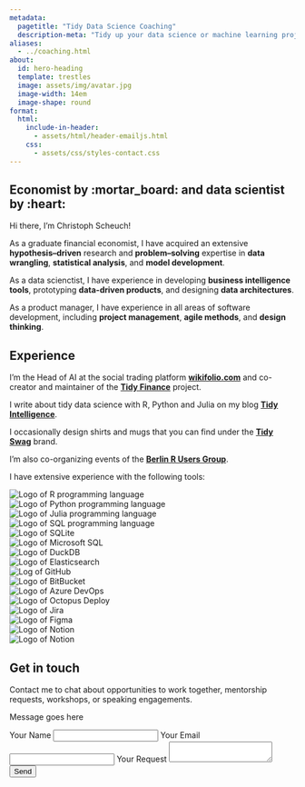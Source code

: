 ```yaml
---
metadata:
  pagetitle: "Tidy Data Science Coaching"
  description-meta: "Tidy up your data science or machine learning projects with Christoph Scheuch"
aliases: 
  - ../coaching.html
about:
  id: hero-heading
  template: trestles
  image: assets/img/avatar.jpg
  image-width: 14em
  image-shape: round
format: 
  html:
    include-in-header: 
      - assets/html/header-emailjs.html
    css: 
      - assets/css/styles-contact.css
---
```


## Economist by :mortar_board: and data scientist by :heart: 

:::{#hero-heading}
Hi there, I'm Christoph Scheuch!

As a graduate financial economist, I have acquired an extensive **hypothesis–driven** research and **problem–solving** expertise in **data wrangling**, **statistical analysis**, and **model development**.

As a data scienctist, I have experience in developing **business intelligence tools**, prototyping **data-driven products**, and designing **data architectures**.

As a product manager, I have experience in all areas of software development, including **project management**, **agile methods**, and **design thinking**.
:::

## Experience

I'm the Head of AI at the social trading platform **[wikifolio.com](https://www.wikifolio.com?utm_source=christophscheuch.github.io)** and co-creator and maintainer of the **[Tidy Finance](https://www.tidy-finance.org?utm_source=christophscheuch.github.io)** project.

I write about tidy data science with R, Python and Julia on my blog **[Tidy Intelligence](https://blog.tidy-intelligence.com/?utm_source=christophscheuch.github.io)**.

I occasionally design shirts and mugs that you can find under the **[Tidy Swag](https://www.etsy.com/shop/tidyswag/?etsrc=sdt&utm_source=christophscheuch.github.io)** brand.

I'm also co-organizing events of the **[Berlin R Users Group](https://www.meetup.com/de-DE/berlin-r-users-group/)**. 
```{=html}
<p>I have extensive experience with the following tools:</p>
<div class="grid-container">
  <div class="grid-item"><div class="grid-item-image"><img src="assets/img/skills-r.png" alt="Logo of R programming language"></div></div>
  <div class="grid-item"><div class="grid-item-image"><img src="assets/img/skills-python.png" alt="Logo of Python programming language"></div></div>
  <div class="grid-item"><div class="grid-item-image"><img src="assets/img/skills-julia.png" alt="Logo of Julia programming language"></div></div>
  <div class="grid-item"><div class="grid-item-image"><img src="assets/img/skills-sql.png" alt="Logo of SQL programming language"></div></div>
  
  <div class="grid-item"><div class="grid-item-image"><img src="assets/img/skills-sqlite.png" alt="Logo of SQLite"></div></div>
  <div class="grid-item"><div class="grid-item-image"><img src="assets/img/skills-msql.png" alt="Logo of Microsoft SQL"></div></div>
  <div class="grid-item"><div class="grid-item-image"><img src="assets/img/skills-duckdb.png" alt="Logo of DuckDB"></div></div>
  <div class="grid-item"><div class="grid-item-image"><img src="assets/img/skills-elastic.png" alt="Logo of Elasticsearch"></div></div>
  
  <div class="grid-item"><div class="grid-item-image"><img src="assets/img/skills-github.png" alt="Log of GitHub"></div></div>
  <div class="grid-item"><div class="grid-item-image"><img src="assets/img/skills-bitbucket.png" alt="Logo of BitBucket"></div></div>
  <div class="grid-item"><div class="grid-item-image"><img src="assets/img/skills-azure.png" alt="Logo of Azure DevOps"></div></div>
  <div class="grid-item"><div class="grid-item-image"><img src="assets/img/skills-octopus.png" alt="Logo of Octopus Deploy"></div></div>
  
  <div class="grid-item"><div class="grid-item-image"><img src="assets/img/skills-jira.png" alt="Logo of Jira"></div></div>
  <div class="grid-item"><div class="grid-item-image"><img src="assets/img/skills-figma.png" alt="Logo of Figma"></div></div>
  <div class="grid-item"><div class="grid-item-image"><img src="assets/img/skills-notion.png" alt="Logo of Notion"></div></div>
  <div class="grid-item"><div class="grid-item-image"><img src="assets/img/skills-marketo.png" alt="Logo of Notion"></div></div>
</div>
```

## Get in touch

```{=html} 
<p>Contact me to chat about opportunities to work together, mentorship requests, workshops, or speaking engagements.</p>
<div id="form-container">
  <div id="toast">
    <p id="toast-message">Message goes here</p>
  </div>
  <form id="contact-form">
    <input type="hidden" name="contact_number">
    <label>Your Name</label>
    <input type="text" name="user_name">
    <label>Your Email</label>
    <input type="email" name="user_email">
    <label>Your Request</label>
    <textarea name="message"></textarea>
    <input type="submit" value="Send">
  </form>
</div>
``` 
